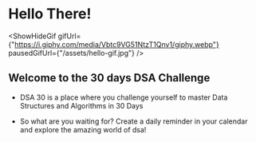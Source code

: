 
# Hello There!

<ShowHideGif
    gifUrl={"https://i.giphy.com/media/Vbtc9VG51NtzT1Qnv1/giphy.webp"}
    pausedGifUrl={"/assets/hello-gif.jpg"}
/>
## Welcome to the 30 days DSA Challenge

-   DSA 30 is a place where you challenge yourself to master Data Structures and Algorithms in 30 Days

-   So what are you waiting for? Create a daily reminder in your calendar and explore the amazing world of dsa!
